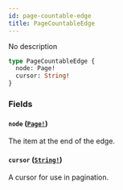 ```yaml
---
id: page-countable-edge
title: PageCountableEdge
---
```


No description

```graphql
type PageCountableEdge {
  node: Page!
  cursor: String!
}
```

### Fields

#### `node` ([`Page!`](/developer/api-reference/objects/page.mdx))

The item at the end of the edge.

#### `cursor` ([`String!`](/developer/api-reference/scalars/string.mdx))

A cursor for use in pagination.
